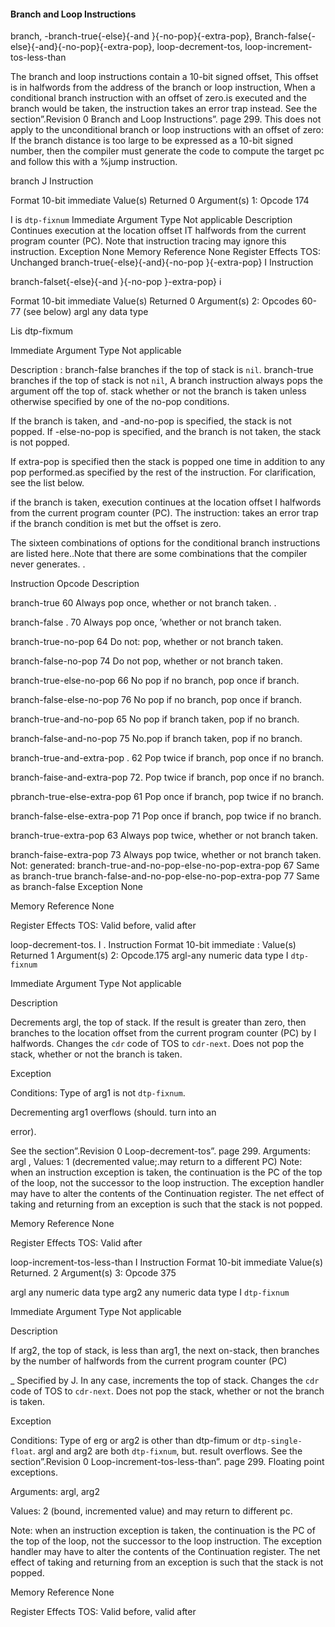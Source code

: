 #### Branch and Loop Instructions

branch, -branch-true{-else}{-and }{-no-pop}{-extra-pop}, Branch-false{-else}{-and}{-no-pop}{-extra-pop}, loop-decrement-tos, loop-increment-tos-less-than

The branch and loop instructions contain a 10-bit signed offset, This offset is in halfwords from the address of the branch or loop instruction, When a conditional branch instruction with an offset of zero.is executed and the branch would be taken, the instruction takes an error trap instead. See the section".Revision 0 Branch and Loop Instructions". page 299. This does not apply to the unconditional branch or loop instructions with an offset of zero: If the branch distance is too large to be expressed as a 10-bit signed number, then the compiler must generate the code to compute the target pc and follow this with a %jump instruction.

branch J Instruction

Format 10-bit immediate Value(s) Returned 0 Argument(s) 1: Opcode 174

I is `dtp-fixnum` Immediate Argument Type Not applicable Description Continues execution at the location offset IT halfwords from the current program counter (PC). Note that instruction tracing may ignore this instruction. Exception None Memory Reference None Register Effects TOS: Unchanged branch-true{-else}{-and}{-no-pop }{-extra-pop} I Instruction

branch-falset{-else}{-and }{-no-pop }-extra-pop} i

Format 10-bit immediate Value(s) Returned 0 Argument(s) 2: Opcodes 60-77 (see below) argl any data type

Lis dtp-fixmum

Immediate Argument Type Not applicable

Description : branch-false branches if the top of stack is `nil`. branch-true branches if the top of stack is not `nil`, A branch instruction always pops the argument off the top of. stack whether or not the branch is taken unless otherwise specified by one of the no-pop conditions.

If the branch is taken, and -and-no-pop is specified, the stack is not popped. If -else-no-pop is specified, and the branch is not taken, the stack is not popped.

If extra-pop is specified then the stack is popped one time in addition to any pop performed.as specified by the rest of the instruction. For clarification, see the list below.

if the branch is taken, execution continues at the location offset I halfwords from the current program counter (PC). The instruction: takes an error trap if the branch condition is met but the offset is zero.

The sixteen combinations of options for the conditional branch instructions are listed here..Note that there are some combinations that the compiler never generates. .

Instruction Opcode Description

branch-true 60 Always pop once, whether or not branch taken. .

branch-false . 70 Always pop once, 'whether or not branch taken.

branch-true-no-pop 64 Do not: pop, whether or not branch taken.

branch-false-no-pop 74 Do not pop, whether or not branch taken.

branch-true-else-no-pop 66 No pop if no branch, pop once if branch.

branch-false-else-no-pop 76 No pop if no branch, pop once if branch.

branch-true-and-no-pop 65 No pop if branch taken, pop if no branch.

branch-false-and-no-pop 75 No.pop if branch taken, pop if no branch.

branch-true-and-extra-pop . 62 Pop twice if branch, pop once if no branch.

branch-faise-and-extra-pop 72. Pop twice if branch, pop once if no branch.

pbranch-true-else-extra-pop 61 Pop once if branch, pop twice if no branch.

branch-false-else-extra-pop 71 Pop once if branch, pop twice if no branch.

branch-true-extra-pop 63 Always pop twice, whether or not branch taken.

branch-faise-extra-pop 73 Always pop twice, whether or not branch taken. Not: generated: branch-true-and-no-pop-else-no-pop-extra-pop 67 Same as branch-true branch-false-and-no-pop-else-no-pop-extra-pop 77 Same as branch-false Exception None

Memory Reference None

Register Effects TOS: Valid before, valid after

loop-decrement-tos. I . Instruction Format 10-bit immediate : Value(s) Returned 1 Argument(s) 2: Opcode.175 argl-any numeric data type I `dtp-fixnum`

Immediate Argument Type Not applicable

Description

Decrements argl, the top of stack. If the result is greater than zero, then branches to the location offset from the current program counter (PC) by I halfwords. Changes the `cdr` code of TOS to `cdr-next`. Does not pop the stack, whether or not the branch is taken.

Exception

Conditions: Type of arg1 is not `dtp-fixnum`.

Decrementing arg1 overflows (should. turn into an

error).

See the section".Revision 0 Loop-decrement-tos". page 299. Arguments: argl , Values: 1 (decremented value;.may return to a different PC) Note: when an instruction exception is taken, the continuation is the PC of the top of the loop, not the successor to the loop instruction. The exception handler may have to alter the contents of the Continuation register. The net effect of taking and returning from an exception is such that the stack is not popped.

Memory Reference None

Register Effects TOS: Valid after

loop-increment-tos-less-than I Instruction Format 10-bit immediate Value(s) Returned. 2 Argument(s) 3: Opcode 375

argl any numeric data type arg2 any numeric data type I `dtp-fixnum`

Immediate Argument Type Not applicable

Description

If arg2, the top of stack, is less than arg1, the next on-stack, then branches by the number of halfwords from the current program counter (PC)

\_ Specified by J. In any case, increments the top of stack. Changes the `cdr` code of TOS to `cdr-next`. Does not pop the stack, whether or not the branch is taken.

Exception

Conditions: Type of erg or arg2 is other than dtp-fimum or `dtp-single-float`. argl and arg2 are both `dtp-fixnum`, but. result overflows. See the section".Revision 0 Loop-increment-tos-less-than". page 299. Floating point exceptions.

Arguments: argl, arg2

Values: 2 (bound, incremented value) and may return to different pc.

Note: when an instruction exception is taken, the continuation is the PC of the top of the loop, not the successor to the loop instruction. The exception handler may have to alter the contents of the Continuation register. The net effect of taking and returning from an exception is such that the stack is not popped.

Memory Reference None

Register Effects TOS: Valid before, valid after
